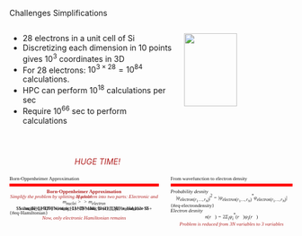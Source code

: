 :::{.navbar}

[Challenges]{.nav-option data-option="option21" onclick="showContent(this)"}
[Simplifications]{.nav-option data-option="option22" onclick="showContent(this)"}

:::


:::{#option21Content .content}

:::{.columns}
:::{.column width=60%}

- 28 electrons in a unit cell of Si
- Discretizing each dimension in 10 points gives $10^3$ coordinates in 3D
- For 28 electrons: $10^{3\times28} = 10^{84}$ calculations.
- HPC can perform $10^{18}$ calculations per sec
- Require $10^{66}$ sec to perform calculations
<div style="color:FireBrick; text-align:center; margin-top:4em">
*HUGE TIME!*
</div>

:::

:::{.column width=40%}

![](_figs/silicon.png){width=70%}

:::
:::

:::

:::{#option22Content .content .scrollable}


::::{.columns}

:::{.column width=55%} 

:::: {.ddm style="font-size:0.63em; line-height:0"}
:::{.ddm-head onclick="toggleBox(this)" style="border-bottom: 5px solid red;font-family:GS_C-B"}

Born-Oppenheimer Approximation

:::
:::{.ddm-box style="font-family:GS_L;border-color:transparent"}

<div style="color:FireBrick; text-align:center">

**Born-Oppenheimer Approximation**

*Simplify the problem by splitting of problem into two parts: Electronic and Nuclear*

</div>

$$
m_{nuclei} >> m_{electron}
$$ 

$$
\hat{H}_{B.O} = -\frac{1}{2} \sum_{i=1}^{N} \nabla_i^2 
- 0 + \sum_{i=1}^{N}\sum_{A=1}^{M} \frac{Z_A}{r_{iA}} + \sum_{i=1}^{N}\sum_{j>1}^{N} \frac{1}{r_{ij}} + constant
$${#eq-Hamiltonian}



<div style="color:FireBrick; text-align:center">


*Now, only electronic Hamiltonian remains*

</div>


:::

::::



:::

:::{.column width=45%} 

:::: {.ddm style="font-size:0.63em; line-height:0"}
:::{.ddm-head onclick="toggleBox(this)" style="border-bottom: 5px solid red;font-family:GS_C-B"}

From wavefunction to electron density

:::
:::{.ddm-box style="font-family:GS_L;border-color:transparent"}

*Probability desnity*
$$
|\psi_{electron (r_1 \dots, r_N)}|^2 = |\psi_{electron (r_1 \dots, r_N)}^* \psi_{electron (r_1 \dots, r_N)}|
$${#eq-electrondensity}

*Electron desnity*
$$
n(\vec{r}) = 2 \Sigma_{i} \psi_{i}^* (\vec{r}) \psi_{i}(\vec{r})  
$$



<div style="color:FireBrick; text-align:center">


*Problem is reduced from 3N variables to 3 variables*

</div>


:::

::::

:::

::::

:::
